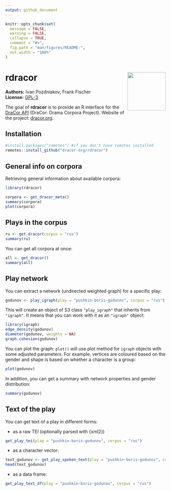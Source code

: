 ```yaml
---
output: github_document
---
```


<!-- README.md is generated from README.Rmd. Please edit that file -->

```r
knitr::opts_chunk$set(
  message = FALSE,
  warning = FALSE,
  collapse = TRUE,
  comment = "#>",
  fig.path = "man/figures/README-",
  out.width = "100%"
)
```
# rdracor <img src="man/figures/logo.png" align="right" width="120" />

<!-- badges: start -->
<!-- badges: end -->

**Authors:** Ivan Pozdniakov, Frank Fischer<br />
**License:** [GPL-3](https://opensource.org/licenses/GPL-3.0)

The goal of **rdracor** is to provide an R interface for the [DraCor API](https://dracor.org/documentation/api) (DraCor: Drama Corpora Project). Website of the project: [dracor.org](https://dracor.org).

## Installation


``` r
#install.packages("remotes") #if you don't have remotes installed
remotes::install_github("dracor-org/rdracor")
```

## General info on corpora

Retrieving general information about available corpora:

```r
library(rdracor)
```

```r
corpora <- get_dracor_meta()
summary(corpora)
plot(corpora)
```

## Plays in the corpus

```r
ru <- get_dracor(corpus = "rus")
summary(ru)
```

You can get all corpora at once:

```r
all <- get_dracor()
summary(all)
```

## Play network

You can extract a network (undirected weighted graph) for a specific play:

```r
godunov <- play_igraph(play = "pushkin-boris-godunov", corpus = "rus")
```

This will create an object of S3 class `"play_igraph"` that inherits from `"igraph"`. 
It means that you can work with it as an `"igraph"` object:

```r
library(igraph)
edge_density(godunov)
diameter(godunov, weights = NA)
graph.cohesion(godunov)
```

You can plot the graph: `plot()` will use plot method for `igraph` objects with some adjusted parameters. For example, vertices are coloured based on the gender and shape is based on whether a character is a group:

```r
plot(godunov)
```

In addition, you can get a summary with network properties and gender distribution:  

```r
summary(godunov)
```

## Text of the play

You can get text of a play in different forms:

- as a raw TEI (optionally parsed with {xml2})

```r
get_play_tei(play = "pushkin-boris-godunov", corpus = "rus")
```

- as a character vector:

```r
text_godunov <- get_play_spoken_text(play = "pushkin-boris-godunov", corpus = "rus")
head(text_godunov)
```

- as a data frame:

```r
get_play_text_df(play = "pushkin-boris-godunov", corpus = "rus")
```

